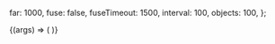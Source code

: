 

<Meta
  title="a-cursor"
  component={Cursor}
/>

  far: 1000,
  fuse: false,
  fuseTimeout: 1500,
  interval: 100,
  objects: 100,
};

<Canvas>
  <Story
    name="example"
    args={{
      ...defaultProps,
    }}
  >
    {(args) => (
      <Scene>
        <Camera>
          <Cursor {...args} />
        </Camera>
        <Box
          color="tomato"
          position={{ x: -1, y: 0.5, z: -3 }}
          rotation={{ x: 0, y: 45, z: 0 }}
        />
      </Scene>
    )}
  </Story>
</Canvas>
